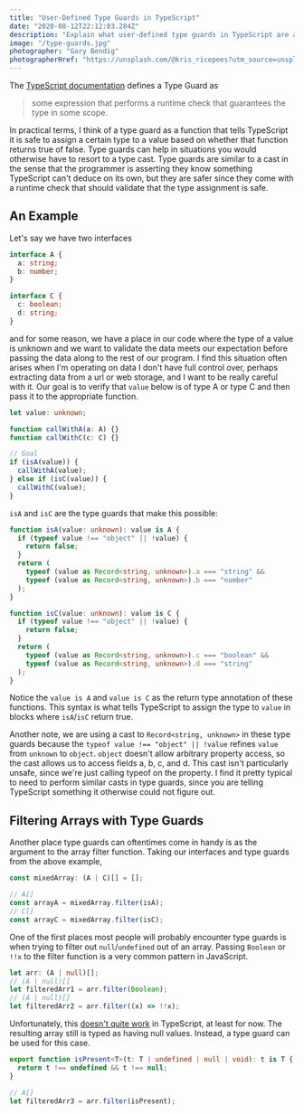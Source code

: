 ```yaml
---
title: "User-Defined Type Guards in TypeScript"
date: "2020-08-12T22:12:03.284Z"
description: "Explain what user-defined type guards in TypeScript are and provide examples of commonly needed ones"
image: "/type-guards.jpg"
photographer: "Gary Bendig"
photographerHref: "https://unsplash.com/@kris_ricepees?utm_source=unsplash&utm_medium=referral&utm_content=creditCopyText"
---
```


The [TypeScript documentation](https://www.typescriptlang.org/docs/handbook/advanced-types.html#user-defined-type-guards) defines a Type Guard as

> some expression that performs a runtime check that guarantees the type in some scope.

In practical terms, I think of a type guard as a function that tells TypeScript it is safe to assign a certain type to a value based on whether that function returns true of false. Type guards can help in situations you would otherwise have to resort to a type cast. Type guards are similar to a cast in the sense that the programmer is asserting they know something TypeScript can't deduce on its own, but they are safer since they come with a runtime check that should validate that the type assignment is safe.

## An Example

Let's say we have two interfaces

```typescript
interface A {
  a: string;
  b: number;
}

interface C {
  c: boolean;
  d: string;
}
```

and for some reason, we have a place in our code where the type of a value is unknown and we want to validate the data meets our expectation before passing the data along to the rest of our program. I find this situation often arises when I'm operating on data I don't have full control over, perhaps extracting data from a url or web storage, and I want to be really careful with it. Our goal is to verify that `value` below is of type A or type C and then pass it to the appropriate function.

```typescript
let value: unknown;

function callWithA(a: A) {}
function callWithC(c: C) {}

// Goal
if (isA(value)) {
  callWithA(value);
} else if (isC(value)) {
  callWithC(value);
}
```

`isA` and `isC` are the type guards that make this possible:

```typescript
function isA(value: unknown): value is A {
  if (typeof value !== "object" || !value) {
    return false;
  }
  return (
    typeof (value as Record<string, unknown>).a === "string" &&
    typeof (value as Record<string, unknown>).b === "number"
  );
}

function isC(value: unknown): value is C {
  if (typeof value !== "object" || !value) {
    return false;
  }
  return (
    typeof (value as Record<string, unknown>).c === "boolean" &&
    typeof (value as Record<string, unknown>).d === "string"
  );
}
```

Notice the `value is A` and `value is C` as the return type annotation of these functions. This syntax is what tells TypeScript to assign the type to `value` in blocks where `isA`/`isC` return true.

Another note, we are using a cast to `Record<string, unknown>` in these type guards because the `typeof value !== "object" || !value` refines `value` from `unknown` to `object`. `object` doesn't allow arbitrary property access, so the cast allows us to access fields a, b, c, and d. This cast isn't particularly unsafe, since we're just calling typeof on the property. I find it pretty typical to need to perform similar casts in type guards, since you are telling TypeScript something it otherwise could not figure out.

## Filtering Arrays with Type Guards

Another place type guards can oftentimes come in handy is as the argument to the array filter function. Taking our interfaces and type guards from the above example,

```typescript
const mixedArray: (A | C)[] = [];

// A[]
const arrayA = mixedArray.filter(isA);
// C[]
const arrayC = mixedArray.filter(isC);
```

One of the first places most people will probably encounter type guards is when trying to filter out `null`/`undefined` out of an array. Passing `Boolean` or `!!x` to the filter function is a very common pattern in JavaScript.

```typescript
let arr: (A | null)[];
// (A | null)[]
let filteredArr1 = arr.filter(Boolean);
// (A | null)[]
let filteredArr2 = arr.filter((x) => !!x);
```

Unfortunately, this [doesn't quite work](https://github.com/microsoft/TypeScript/issues/16655) in TypeScript, at least for now. The resulting array still is typed as having null values. Instead, a type guard can be used for this case.

```typescript
export function isPresent<T>(t: T | undefined | null | void): t is T {
  return t !== undefined && t !== null;
}

// A[]
let filteredArr3 = arr.filter(isPresent);
```
